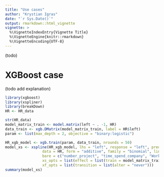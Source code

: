 ```yaml
---
title: "Use cases"
author: "Krystian Igras"
date: "`r Sys.Date()`"
output: rmarkdown::html_vignette
vignette: >
  %\VignetteIndexEntry{Vignette Title}
  %\VignetteEngine{knitr::rmarkdown}
  %\VignetteEncoding{UTF-8}
---
```


(todo)

# XGBoost case

(todo add explanation) 

```r
library(xgboost)
library(xspliner)
library(breakDown)
HR <- HR_data

str(HR_data)
model_matrix_train <- model.matrix(left ~ . -1, HR)
data_train <- xgb.DMatrix(model_matrix_train, label = HR$left)
param <- list(max_depth = 2, objective = "binary:logistic")

HR_xgb_model <- xgb.train(param, data_train, nrounds = 50)
model_xs <- xspline(HR_xgb_model, lhs = "left", response = "left", predictors = colnames(HR)[-7],
                 data = HR, form = "additive", family = "binomial", link = "logit",
                 bare = c("number_project", "time_spend_company", "Work_accident", "promotion_last_5years"),
                 xs_opts = list(effect = list(train = model_matrix_train)),
                 xf_opts = list(transition = list(alter = "never"))) 
summary(model_xs)
```
